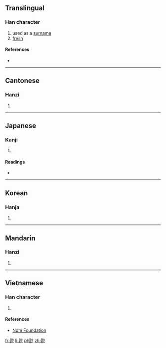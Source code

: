 ==Translingual==

===Han character===
{{Han char|rn=42|rad=小|as=10|sn=13|four=4972<sub>0</sub>|canj=日人火竹 (AOFH)|ids=⿺[[是]][[少]]}}

# used as a [[surname]]
# [[fresh]]

====References====
* {{Han ref|kx=0297.260|dkj=07522|dj=0592.250|hdz=10565.170|uh=5C1F|ud=23583|bh=DD4B|bd=56651}}

----

==Cantonese==

===Hanzi===
{{yue-hanzi|jyut=[[sin2]]|y=sin2}}

# {{defn|lang=yue|sort=小10}}

----

==Japanese==

===Kanji===
{{ja-kanji|grade=|rs=小10}}

# {{defn|lang=ja|sort=小10}}

====Readings====
* {{ja-readings|on=[[せん]] (sen), [[せう]] (seu)|kun=[[すくない]] (sukunai)}}

----

==Korean==

===Hanja===
{{ko-hanja|hangeul=선|rv=seon|mr=sŏn}}

# {{defn|lang=ko|sort=小10}}

----

==Mandarin==

===Hanzi===
{{cmn-hanzi|pin=[[xiǎn]] ([[xian3]]), [[yóu]] ([[you2]])|wg=hsien<sup>3</sup>, yu<sup>2</sup>}}

# {{defn|lang=cmn|sort=小10}}

----

==Vietnamese==

===Han character===
{{vi-readings|rs=小10| hanviet = tiển}}

# {{defn|lang=vi|sort=小10}}

====References====
*[http://nomfoundation.org/common/nom_details.php?codepoint=5c1f Nom Foundation]

[[fr:尟]]
[[li:尟]]
[[pl:尟]]
[[zh:尟]]